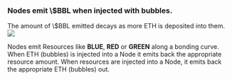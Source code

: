 <h3>Nodes emit \$BBL    when injected with bubbles.</h3>
The amount of \$BBL    emitted decays as more ETH is deposited into them.
<img src="/images/Node.png" />

Nodes emit Resources like **BLUE**, **RED** or **GREEN** along a bonding curve.
When ETH (bubbles) is injected into a Node it emits back the appropriate resource amount.
When resources are injected into a Node, it emits back the appropriate ETH (bubbles) out.

